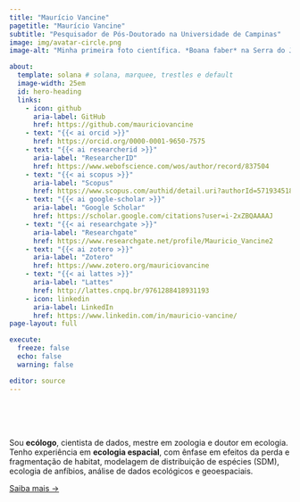 ```yaml
---
title: "Maurício Vancine"
pagetitle: "Maurício Vancine"
subtitle: "Pesquisador de Pós-Doutorado na Universidade de Campinas"
image: img/avatar-circle.png
image-alt: "Minha primeira foto científica. *Boana faber* na Serra do Japi em 2011."

about:
  template: solana # solana, marquee, trestles e default
  image-width: 25em
  id: hero-heading
  links:
    - icon: github
      aria-label: GitHub
      href: https://github.com/mauriciovancine
    - text: "{{< ai orcid >}}"
      href: https://orcid.org/0000-0001-9650-7575
    - text: "{{< ai researcherid >}}"
      aria-label: "ResearcherID"
      href: https://www.webofscience.com/wos/author/record/837504
    - text: "{{< ai scopus >}}"
      aria-label: "Scopus"
      href: https://www.scopus.com/authid/detail.uri?authorId=57193451888
    - text: "{{< ai google-scholar >}}"
      aria-label: "Google Scholar"
      href: https://scholar.google.com/citations?user=i-2xZBQAAAAJ
    - text: "{{< ai researchgate >}}"
      aria-label: "Researchgate"
      href: https://www.researchgate.net/profile/Mauricio_Vancine2
    - text: "{{< ai zotero >}}"
      aria-label: "Zotero"
      href: https://www.zotero.org/mauriciovancine
    - text: "{{< ai lattes >}}"
      aria-label: "Lattes"
      href: http://lattes.cnpq.br/9761288418931193
    - icon: linkedin
      aria-label: LinkedIn
      href: https://www.linkedin.com/in/mauricio-vancine/
page-layout: full

execute: 
  freeze: false
  echo: false
  warning: false

editor: source
---
```


<br><br><br>

::: {#hero-heading}

Sou **ecólogo**, cientista de dados, mestre em zoologia e doutor em ecologia. Tenho experiência em **ecologia espacial**, com ênfase em efeitos da perda e fragmentação de habitat, modelagem de distribuição de espécies (SDM), ecologia de anfíbios, análise de dados ecológicos e geoespaciais.

[Saiba mais &rarr;](/about){.about-links .subtitle}

:::
<!-- hero-heading -->
